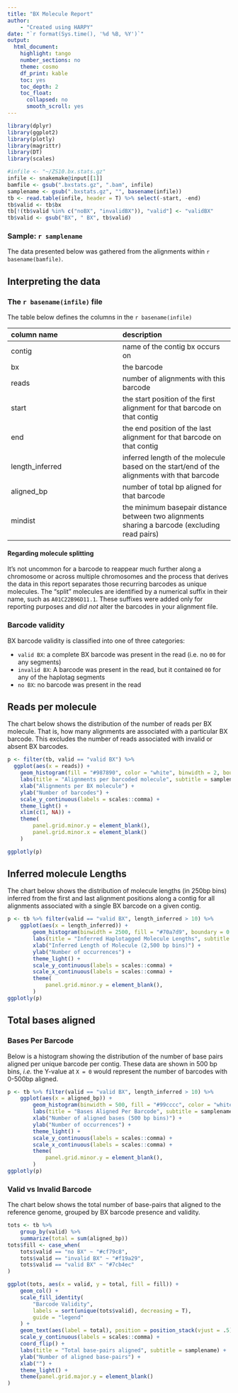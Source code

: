 ```yaml
---
title: "BX Molecule Report"
author:
    - "Created using HARPY"
date: "`r format(Sys.time(), '%d %B, %Y')`"
output:
  html_document:
    highlight: tango
    number_sections: no
    theme: cosmo
    df_print: kable
    toc: yes
    toc_depth: 2
    toc_float:
      collapsed: no
      smooth_scroll: yes
---
```

```r
library(dplyr)
library(ggplot2)
library(plotly)
library(magrittr)
library(DT)
library(scales)
```

```r
#infile <- "~/ZS10.bx.stats.gz"
infile <- snakemake@input[[1]]
bamfile <- gsub(".bxstats.gz", ".bam", infile)
samplename <- gsub(".bxstats.gz", "", basename(infile))
tb <- read.table(infile, header = T) %>% select(-start, -end)
tb$valid <- tb$bx
tb[!(tb$valid %in% c("noBX", "invalidBX")), "valid"] <- "validBX"
tb$valid <- gsub("BX", " BX", tb$valid)
```
### Sample: `r samplename`
The data presented below was gathered from the alignments within ``r basename(bamfile)``.

## Interpreting the data {.tabset}
### The `r basename(infile)` file
The table below defines the columns in the `r basename(infile)`

| column name | description |
| :--- | :---|
|contig| name of the contig bx occurs on |
|bx | the barcode |
|reads | number of alignments with this barcode |
|start | the start position of the first alignment for that barcode on that contig |
|end |  the end position of the last alignment for that barcode on that contig |
|length_inferred| inferred length of the molecule based on the start/end of the alignments with that barcode |
|aligned_bp| number of total bp aligned for that barcode |
|mindist| the minimum basepair distance between two alignments sharing a barcode (excluding read pairs) |

#### Regarding molecule splitting
It's not uncommon for a barcode to reappear much further
along a chromosome or across multiple chromosomes and the process that derives
the data in this report separates those recurring barcodes as unique molecules.
The "split" molecules are identified by a numerical suffix in their name, such
as `A01C22B96D11.1`. These suffixes were added only for reporting purposes and 
*did not* alter the barcodes in your alignment file.

### Barcode validity
BX barcode validity is classified into one of three categories:

- `valid BX`: a complete BX barcode was present in the read (i.e. no `00` for any segments)
- `invalid BX`: A barcode was present in the read, but it contained `00` for any of the haplotag segments
- `no BX`: no barcode was present in the read

## Reads per molecule
The chart below shows the distribution of the number of reads per BX molecule. That is, how many alignments
are associated with a particular BX barcode. This excludes the number of reads associated with invalid
or absent BX barcodes.
```r
p <- filter(tb, valid == "valid BX") %>% 
  ggplot(aes(x = reads)) +
    geom_histogram(fill = "#987890", color = "white", binwidth = 2, boundary = 0.5) +
    labs(title = "Alignments per barcoded molecule", subtitle = samplename) +
    xlab("Alignments per BX molecule") +
    ylab("Number of barcodes") +
    scale_y_continuous(labels = scales::comma) +
    theme_light() +
    xlim(c(1, NA)) +
    theme(
        panel.grid.minor.y = element_blank(),
        panel.grid.minor.x = element_blank()
    )

ggplotly(p)

```


## Inferred molecule Lengths
The chart below shows the distribution of molecule lengths (in 250bp bins) 
inferred from the first and last alignment positions along a contig for all
alignments associated with a single BX barcode on a given contig.
```r
p <- tb %>% filter(valid == "valid BX", length_inferred > 10) %>%
    ggplot(aes(x = length_inferred)) +
        geom_histogram(binwidth = 2500, fill = "#70a7d9", boundary = 0.5) + #, color = "white") +
        labs(title = "Inferred Haplotagged Molecule Lengths", subtitle = samplename) +
        xlab("Inferred Length of Molecule (2,500 bp bins)") +
        ylab("Number of occurrences") +
        theme_light() +
        scale_y_continuous(labels = scales::comma) +
        scale_x_continuous(labels = scales::comma) +
        theme(
            panel.grid.minor.y = element_blank(),
        )
ggplotly(p)
```

## Total bases aligned {.tabset}
### Bases Per Barcode
Below is a histogram showing the distribution of the number of base pairs aligned
per unique barcode per contig. These data are shown in 500 bp bins, _i.e._ the Y-value
at `X = 0` would represent the number of barcodes with 0-500bp aligned.

```r
p <- tb %>% filter(valid == "valid BX", length_inferred > 10) %>%
    ggplot(aes(x = aligned_bp)) +
        geom_histogram(binwidth = 500, fill = "#99cccc", color = "white", boundary = 0.5) +
        labs(title = "Bases Aligned Per Barcode", subtitle = samplename) +
        xlab("Number of aligned bases (500 bp bins)") +
        ylab("Number of occurrences") +
        theme_light() +
        scale_y_continuous(labels = scales::comma) +
        scale_x_continuous(labels = scales::comma) +
        theme(
            panel.grid.minor.y = element_blank(),
        )
ggplotly(p)
```

### Valid vs Invalid Barcode
The chart below shows the total number of base-pairs that aligned to the reference genome, grouped by
BX barcode presence and validity. 

```r
tots <- tb %>% 
    group_by(valid) %>%
    summarize(total = sum(aligned_bp))
tots$fill <- case_when(
    tots$valid == "no BX" ~ "#cf79c8",
    tots$valid == "invalid BX" ~ "#f19a29",
    tots$valid == "valid BX" ~ "#7cb4ec"
)

ggplot(tots, aes(x = valid, y = total, fill = fill)) +
    geom_col() +
    scale_fill_identity(
        "Barcode Validity",
        labels = sort(unique(tots$valid), decreasing = T),
        guide = "legend"
    ) +
    geom_text(aes(label = total), position = position_stack(vjust = .5)) +
    scale_y_continuous(labels = scales::comma) +
    coord_flip() +
    labs(title = "Total base-pairs aligned", subtitle = samplename) +
    ylab("Number of aligned base-pairs") +
    xlab("") +
    theme_light() +
    theme(panel.grid.major.y = element_blank()
)

```
